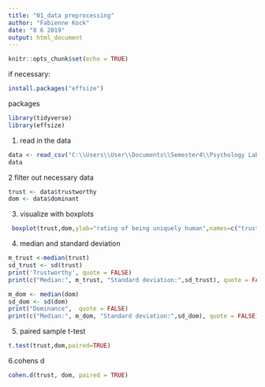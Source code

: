 ```yaml
---
title: "01_data preprocessing"
author: "Fabienne Kock"
date: "8 6 2019"
output: html_document
---
```


```r
knitr::opts_chunk$set(echo = TRUE)
```
if necessary:
```r
install.packages("effsize")
```
packages
```r
library(tidyverse)
library(effsize)
```
1. read in the data
```r
data <- read_csv("C:\\Users\\User\\Documents\\Semester4\\Psychology Lab\\XPLabFinal\\data\\03 paper\\raw\\S4a.csv")
data
```

2 filter out necessary data
```r
trust <- data$trustworthy
dom <- data$dominant
```
3. visualize with boxplots
```r
 boxplot(trust,dom,ylab="rating of being uniquely human",names=c("trustworthy","dominant"), col=c("tomato","cyan"),boxwex=0.5) 
```

4. median and standard deviation
```r
m_trust <-median(trust)
sd_trust <- sd(trust)
print('Trustworthy', quote = FALSE)
print(c("Median:", m_trust, "Standard deviation:",sd_trust), quote = FALSE)

m_dom <- median(dom)
sd_dom <- sd(dom)
print("Dominance",  quote = FALSE)
print(c("Median:", m_dom, "Standard deviation:",sd_dom), quote = FALSE)


```

5. paired sample t-test
```r
t.test(trust,dom,paired=TRUE)

```

6.cohens d
```r
cohen.d(trust, dom, paired = TRUE)
```
